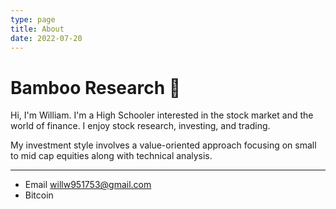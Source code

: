 ```yaml
---
type: page
title: About
date: 2022-07-20
---
```


# Bamboo Research 🎋

Hi, I'm William. I'm a High Schooler interested in the stock market and the world of finance. I enjoy stock research, investing, and trading. 

My investment style involves a value-oriented approach focusing on small to mid cap equities along with technical analysis.  



---

- Email willw951753@gmail.com
- Bitcoin 








